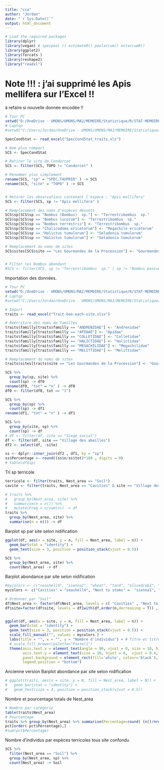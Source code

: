 ```yaml
---
title: "cca"
author: "Jordan"
date: "`r Sys.Date()`"
output: html_document
---
```



```r
# Load the required packages
library(dplyr)
library(vegan) # specpool () estimateR() poolaccum() estaccumR()
library(ggplot2)
library(forcats )
library(reshape2)
library("readxl") 


```

# Note !!! : j'ai supprimé les Apis mellifera sur l'Excel !!
à refaire si nouvelle donnée encodée !!
```r
# Tour PC
setwd("D:/OneDrive - UMONS/UMONS/MA2/MEMOIRE/Statistique/R/STAT-MEMOIRE/RAW2/Traits abeilles")
# Laptop
#setwd("C:/Users/Jordan/OneDrive - UMONS/UMONS/MA2/MEMOIRE/Statistique/R/STAT-MEMOIRE/RAW2/Traits abeilles")

SpecCondStat <- read_excel("SpecCondStat_traits.xls")

# Nom plus compact
SCS <- SpecCondStat

# Retirer le site de Condorcet
SCS <- filter(SCS, TOPO != "Condorcet" )

# Renommer plus simplement
rename(SCS, "sp" = "SPEC.TAXPRIO" ) -> SCS
rename(SCS, "site" = "TOPO" ) -> SCS


# Retirer les observations contenant l'espèce : "Apis mellifera"
SCS <- filter(SCS, sp != "Apis mellifera" )

# Remplacement des noms d'espèces désuets
SCS$sp[SCS$sp == "Bombus (Bombus)  sp."] <- "Terrestribombus  sp."
SCS$sp[SCS$sp == "Bombus lucorum"] <- "Terrestribombus  sp."
SCS$sp[SCS$sp == "Bombus terrestris"] <- "Terrestribombus  sp."
SCS$sp[SCS$sp == "Chalicodoma ericetorum"] <- "Megachile ericetorum"
SCS$sp[SCS$sp == "Halictus tumulorum"] <- "Seladonia tumulorum"
SCS$sp[SCS$sp == "Halictus tumulorum"] <- "Seladonia tumulorum"

# Remplacement du noms de sites
SCS$sites[SCS$site == "Les Gourmandes de la Procession"] <- "Gourmandes"


# Filter les Bombus abondant
#SCS <- filter(SCS, sp != "Terrestribombus  sp." | sp != "Bombus pascuorum" | sp != "Bombus (Bombus)  sp.")


```


Importation des données.
```r
# Tour PC
setwd("D:/OneDrive - UMONS/UMONS/MA2/MEMOIRE/Statistique/R/STAT-MEMOIRE/RAW2/Traits abeilles")
# Laptop
#setwd("C:/Users/Jordan/OneDrive - UMONS/UMONS/MA2/MEMOIRE/Statistique/R/STAT-MEMOIRE/RAW2/Traits abeilles")

# Import
traits <- read_excel("Trait-bee-each-site.xlsx")

# Réécriture des noms de familles
traits$familly[traits$familly == "ANDRENIDAE"] <- "Andrenidae"
traits$familly[traits$familly == "APIDAE"] <- "Apidae"
traits$familly[traits$familly == "COLLETIDAE"] <- "Colletidae"
traits$familly[traits$familly == "HALICTIDAE"] <- "Halictidae"
traits$familly[traits$familly == "MEGACHILIDAE"] <- "Megachilidae"
traits$familly[traits$familly == "MELITTIDAE"] <- "Melittidae"

# Remplacement du noms de sites
traits$sites[traits$site == "Les Gourmandes de la Procession"] <- "Gourmandes"
```
```r
SCS %>%
  group_by(sp, site) %>%
  count(sp) -> df0 
rename(df0, "tot" = "n" ) -> df0
df0 <- filter(df0, tot == "1")
```

```r
SCS %>%
  group_by(sp) %>%
  count(sp) -> df1 
rename(df1, "tot" = "n" ) -> df1
```



```r
SCS %>%
  group_by(site, sp) %>%
  count(sp) -> df 
# df <- filter(df, site == "Siege social")
df <- filter(df, site == "Village des abeilles")
df2 <- select(df, -site)

ss <- dplyr::inner_join(df2 , df1, by = "sp")
ss$Percentage <- round((ss$n/ss$tot)*100 , digits = 0)
# table(df$sp)
```


Tri sp terricole
```r
terricole <- filter(traits, Nest_area == "Soil")
cavite <- filter(traits, Nest_area == "Cavities" & site == "Village des abeilles")

```

```r
# traits %>%
#   group_by(Nest_area, site) %>%
#   summarise(n = n()) %>%
#   mutate(Freq = n/sum(n)) -> df 
traits %>%
  group_by(Nest_area, site) %>%
  summarise(n = n()) -> df 
```
Barplot sp par site selon nidification 
```r
ggplot(df, aes(x = site, y = n, fill = Nest_area, label = n)) +
  geom_bar(stat = "identity") +
  geom_text(size = 3, position = position_stack(vjust = 0.5))
```

```r
SCS %>%
  group_by(Nest_area, site) %>%
  count(Nest_area) -> df 
```

Barplot abondance par site selon nidification 
```r
#mycolors <- c("seashell4", "sienna1", "wheat", "tan4", "olivedrab1", "cadetblue2", "yellowgreen", "burlywood4")
mycolors <- c("Cavities" = "seashell4", "Next to stems" =  "sienna1", "Snails" = "wheat", "Soil" = "#BC9369", "Stems" = "greenyellow", "Variable" = "lightblue", "Vegetation" = "chartreuse3", "Wood" = "burlywood4")

# Ordonner par "Soil"
df$Nest_area <- factor(df$Nest_area, levels = c( "Cavities" , "Next to stems" , "Snails",  "Stems" , "Variable" ,"Vegetation",  "Wood","Soil"))
df$site=factor(df$site, levels = df[with(df,order(n,decreasing = T)) ,][df[with(df,order(n,decreasing = T)) ,]$Nest_area=="Soil",]$site)


ggplot(df, aes(x = site, y = n, fill = Nest_area, label = n)) +
  geom_bar(stat = "identity") +
  geom_text(size = 3, position = position_stack(vjust = 0.5)) +
  scale_fill_manual("", values = mycolors ) +
  labs(title = "", x = "", y = "Nombre d'individus") + # Titre et titre axe
  # scale_fill_brewer(palette="Pastel1")
  theme(axis.text.x = element_text(angle = 90, vjust = 0, size = 10, hjust = 0),
        axis.text.y = element_text(size = 10, hjust = 0,  vjust = 0.4,face="bold"),
        panel.background = element_rect(fill='white', colour='black'),
        legend.position = "bottom")
```
Ancienne version
Barplot abondance par site selon nidification 
```r
# ggplot(traits, aes(x = site, y = N, fill = Nest_area, label = N)) +
#   geom_bar(stat = "identity") +
#   geom_text(size = 3, position = position_stack(vjust = 0.5))
```

Nombre et pourcentage totals de Nest_area
```r
# Nombre par catégorie
table(traits$Nest_area)
# Pourcentage 
traits %>% group_by(Nest_area) %>% summarise(Percentage=round( (n()/nrow(.))*100 , digits = 0)) -> pct 
pct[order(-pct$Percentage),]
#sum(pct$Percentage)
```
Nombre d'individus par espèces terricoles tous site confondu
```r

SCS %>%
  filter(Nest_area == "Soil") %>%
  group_by(Nest_area, sp) %>%
  count(Nest_area) -> Soil 
```




